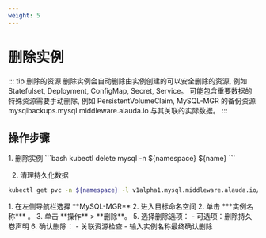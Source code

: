```yaml
---
weight: 5
---
```

# 删除实例

::: tip 删除的资源
删除实例会自动删除由实例创建的可以安全删除的资源, 例如 Statefulset, Deployment, ConfigMap, Secret, Service。
可能包含重要数据的特殊资源需要手动删除, 例如 PersistentVolumeClaim, MySQL-MGR 的备份资源 mysqlbackups.mysql.middleware.alauda.io 与其关联的实际数据。
:::

## 操作步骤
<Tabs>
<Tab label="CLI">
1. 删除实例
```bash
kubectl delete mysql -n ${namespace} ${name}
```

2. 清理持久化数据
```bash
kubectl get pvc -n ${namespace} -l v1alpha1.mysql.middleware.alauda.io/cluster=${name} -o name | xargs kubectl delete -n ${namespace}
```
</Tab>

<Tab label="Web Console">
1. 在左侧导航栏选择 **MySQL-MGR**
2. 进入目标命名空间
2. 单击 ***实例名称*** 。
3. 单击 **操作** > **删除**。
5. 选择删除选项：
   - 可选项：删除持久卷声明
6. 确认删除：
   - 关联资源检查
   - 输入实例名称最终确认删除
</Tab>
</Tabs>

